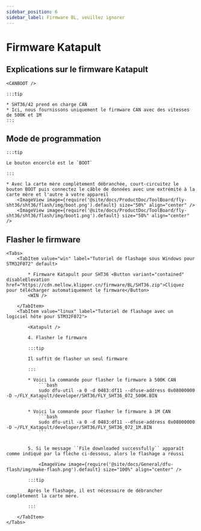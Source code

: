 ```yaml
---
sidebar_position: 6
sidebar_label: Firmware BL, veuillez ignorer
---
```







# Firmware Katapult

## Explications sur le firmware Katapult

    <CANBOOT />

    :::tip

    * SHT36/42 prend en charge CAN
    * Ici, nous fournissons uniquement le firmware CAN avec des vitesses de 500K et 1M
    :::

## Mode de programmation

    :::tip

    Le bouton encerclé est le `BOOT`

    :::

    * Avec la carte mère complètement débranchée, court-circuitez le bouton BOOT puis connectez le câble de données avec une extrémité à la carte mère et l'autre à votre appareil
        <ImageView image={require('@site/docs/ProductDoc/ToolBoard/fly-sht36/sht36/flash/img/boot.png').default} size="50%" align="center" />
        <ImageView image={require('@site/docs/ProductDoc/ToolBoard/fly-sht36/sht36/flash/img/boot1.png').default} size="50%" align="center" />

## Flasher le firmware
    <Tabs>
        <TabItem value="win" label="Tutoriel de flashage sous Windows pour STM32F072" default>

            * Firmware Katapult pour SHT36 <Button variant="contained" disableElevation href="https://cdn.mellow.klipper.cn/firmware/BL/SHT36.zip">Cliquez pour télécharger automatiquement le firmware</Button>
            <WIN />
            
        </TabItem>
        <TabItem value="linux" label="Tutoriel de flashage avec un logiciel hôte pour STM32F072">
            
            <Katapult />

            4. Flasher le firmware

            :::tip

            Il suffit de flasher un seul firmware

            :::

            * Voici la commande pour flasher le firmware à 500K CAN
                ```bash
                sudo dfu-util -a 0 -d 0483:df11 --dfuse-address 0x08000000 -D ~/FLY_Katapult/developer/SHT36/FLY_SHT36_072_500K.BIN
                ```
                       
            * Voici la commande pour flasher le firmware à 1M CAN
                ```bash
                sudo dfu-util -a 0 -d 0483:df11 --dfuse-address 0x08000000 -D ~/FLY_Katapult/developer/SHT36/FLY_SHT36_072_1M.BIN
                ```


            5. Si le message ``File downloaded successfully`` apparaît comme indiqué par la flèche ci-dessous, alors le flashage a réussi

                <ImageView image={require('@site/docs/General/dfu-flash/img/make-flash.png').default} size="100%" align="center" />

            :::tip

            Après le flashage, il est nécessaire de débrancher complètement la carte mère.

            :::

        </TabItem>
    </Tabs>